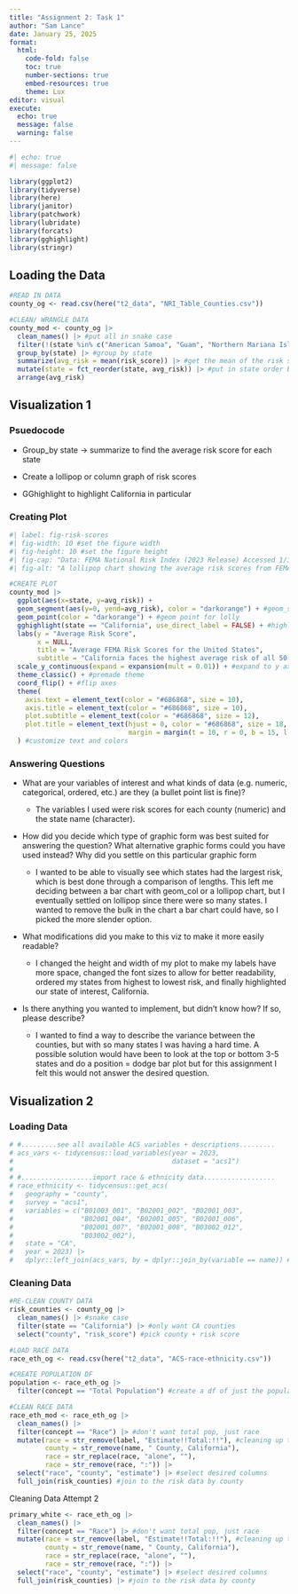 ```yaml
---
title: "Assignment 2: Task 1"
author: "Sam Lance"
date: January 25, 2025
format:
  html:
    code-fold: false
    toc: true
    number-sections: true
    embed-resources: true
    theme: Lux
editor: visual
execute:
  echo: true
  message: false
  warning: false
---
```


```r
#| echo: true
#| message: false

library(ggplot2)
library(tidyverse)
library(here)
library(janitor)
library(patchwork)
library(lubridate)
library(forcats)
library(gghighlight)
library(stringr)
```

## Loading the Data

```r
#READ IN DATA 
county_og <- read.csv(here("t2_data", "NRI_Table_Counties.csv")) 

#CLEAN/ WRANGLE DATA 
county_mod <- county_og |>
  clean_names() |> #put all in snake case
  filter(!(state %in% c("American Samoa", "Guam", "Northern Mariana Islands", "Puerto Rico", "Virgin Islands", "District of Columbia"))) |> #filter out territories 
  group_by(state) |> #group by state
  summarize(avg_risk = mean(risk_score)) |> #get the mean of the risk score
  mutate(state = fct_reorder(state, avg_risk)) |> #put in state order by risk score 
  arrange(avg_risk)
```

## Visualization 1

### **Psuedocode**

-   Group_by state -\> summarize to find the average risk score for each state

-   Create a lollipop or column graph of risk scores

-   GGhighlight to highlight California in particular

### **Creating Plot**

```r
#| label: fig-risk-scores
#| fig-width: 10 #set the figure width
#| fig-height: 10 #set the figure height 
#| fig-cap: "Data: FEMA National Risk Index (2023 Release) Accessed 1/30/25"
#| fig-alt: "A lollipop chart showing the average risk scores from FEMA by state. All 50 states are shown, with Montana having the lowest overall risk, and California having the highest"

#CREATE PLOT 
county_mod |>
  ggplot(aes(x=state, y=avg_risk)) +
  geom_segment(aes(y=0, yend=avg_risk), color = "darkorange") + #geom_segment for lolly
  geom_point(color = "darkorange") + #geom point for lolly 
  gghighlight(state == "California", use_direct_label = FALSE) + #highlight CA 
  labs(y = "Average Risk Score", 
       x = NULL, 
       title = "Average FEMA Risk Scores for the United States", 
       subtitle = "California faces the highest average risk of all 50 US states") +
  scale_y_continuous(expand = expansion(mult = 0.01)) + #expand to y axis almost completely
  theme_classic() + #premade theme 
  coord_flip() + #flip axes 
  theme(
    axis.text = element_text(color = "#686868", size = 10),
    axis.title = element_text(color = "#686868", size = 10),
    plot.subtitle = element_text(color = "#686868", size = 12),
    plot.title = element_text(hjust = 0, color = "#686868", size = 18,
                              margin = margin(t = 10, r = 0, b = 15, l = 0))
  ) #customize text and colors 

```

### Answering Questions

-   What are your variables of interest and what kinds of data (e.g. numeric, categorical, ordered, etc.) are they (a bullet point list is fine)?

    -   The variables I used were risk scores for each county (numeric) and the state name (character).

-   How did you decide which type of graphic form was best suited for answering the question? What alternative graphic forms could you have used instead? Why did you settle on this particular graphic form

    -   I wanted to be able to visually see which states had the largest risk, which is best done through a comparison of lengths. This left me deciding between a bar chart with geom_col or a lollipop chart, but I eventually settled on lollipop since there were so many states. I wanted to remove the bulk in the chart a bar chart could have, so I picked the more slender option.

-   What modifications did you make to this viz to make it more easily readable?

    -   I changed the height and width of my plot to make my labels have more space, changed the font sizes to allow for better readability, ordered my states from highest to lowest risk, and finally highlighted our state of interest, California.

-   Is there anything you wanted to implement, but didn’t know how? If so, please describe?

    -   I wanted to find a way to describe the variance between the counties, but with so many states I was having a hard time. A possible solution would have been to look at the top or bottom 3-5 states and do a position = dodge bar plot but for this assignment I felt this would not answer the desired question.

## Visualization 2

### Loading Data

```r
# #.........see all available ACS variables + descriptions.........
# acs_vars <- tidycensus::load_variables(year = 2023,
#                                        dataset = "acs1")
# 
# #..................import race & ethnicity data..................
# race_ethnicity <- tidycensus::get_acs(
#   geography = "county",
#   survey = "acs1",
#   variables = c("B01003_001", "B02001_002", "B02001_003",
#                 "B02001_004", "B02001_005", "B02001_006",
#                 "B02001_007", "B02001_008", "B03002_012",
#                 "B03002_002"),
#   state = "CA", 
#   year = 2023) |>
#   dplyr::left_join(acs_vars, by = dplyr::join_by(variable == name)) # join variable descriptions (so we know what's what!)
```

### Cleaning Data 

```r
#RE-CLEAN COUNTY DATA 
risk_counties <- county_og |>
  clean_names() |> #snake case
  filter(state == "California") |> #only want CA counties
  select("county", "risk_score") #pick county + risk score

#LOAD RACE DATA 
race_eth_og <- read.csv(here("t2_data", "ACS-race-ethnicity.csv")) 

#CREATE POPULATION DF 
population <- race_eth_og |>
  filter(concept == "Total Population") #create a df of just the population for later use

#CLEAN RACE DATA 
race_eth_mod <- race_eth_og |>
  clean_names() |>
  filter(concept == "Race") |> #don't want total pop, just race
  mutate(race = str_remove(label, "Estimate!!Total:!!"), #cleaning up the text in the columns
         county = str_remove(name, " County, California"),
         race = str_replace(race, "alone", ""),
         race = str_remove(race, ":")) |>
  select("race", "county", "estimate") |> #select desired columns
  full_join(risk_counties) #join to the risk data by county
```

Cleaning Data Attempt 2

```r

primary_white <- race_eth_og |>
  clean_names() |>
  filter(concept == "Race") |> #don't want total pop, just race
  mutate(race = str_remove(label, "Estimate!!Total:!!"), #cleaning up the text in the columns
         county = str_remove(name, " County, California"),
         race = str_replace(race, "alone", ""),
         race = str_remove(race, ":")) |>
  select("race", "county", "estimate") |> #select desired columns
  full_join(risk_counties) |> #join to the risk data by county 
```
